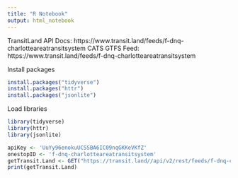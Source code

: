```yaml
---
title: "R Notebook"
output: html_notebook
---
```


TransitLand API Docs: https://www.transit.land/feeds/f-dnq-charlotteareatransitsystem
CATS GTFS Feed: https://www.transit.land/feeds/f-dnq-charlotteareatransitsystem

Install packages
```r
install.packages("tidyverse")
install.packages("httr")
install.packages("jsonlite")
```

Load libraries
```r
library(tidyverse)
library(httr)
library(jsonlite)
```

```r
apiKey <- 'UuYy96enokuUCSSBA6IC09nqGKKeVKfZ'
onestopID <- 'f-dnq-charlotteareatransitsystem'
getTransit.Land <- GET("https://transit.land//api/v2/rest/feeds/f-dnq-charlotteareatransitsystem/download_latest_feed_version?apikey=UuYy96enokuUCSSBA6IC09nqGKKeVKfZ")
print(getTransit.Land)
```
